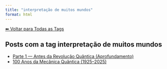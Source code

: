 ```yaml
---
title: "interpretação de muitos mundos"
format: html
---
```


[⬅ Voltar para Todas as Tags](../tags.qmd)

## Posts com a tag **interpretação de muitos mundos**

- [Parte 1 — Antes da Revolução Quântica (Aprofundamento)](/posts/fisica/parte-1-mecanica-quantica.html)
- [100 Anos da Mecânica Quântica (1925–2025)](/posts/fisica/100-anos-mecanica-quantica.html)
